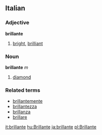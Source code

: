 ==Italian==
===Adjective===
'''brillante'''

# [[bright]], [[brilliant]]

===Noun===
'''brillante''' ''m''

# [[diamond]]

===Related terms===
*[[brillantemente]]
*[[brillantezza]]
*[[brillanza]]
*[[brillare]]

[[it:brillante]]
[[hu:Brillante]]
[[ja:brillante]]
[[pl:Brillante]]
